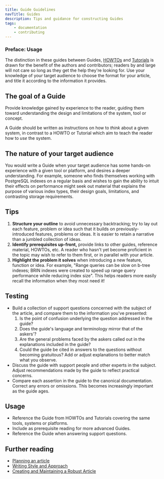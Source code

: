 ```yaml
---
title: Guide Guidelines
navTitle: Guides
description: Tips and guidance for constructing Guides
tags:
    - documentation
    - contributing
---
```


### Preface: Usage
The distinction in these guides between Guides, [HOWTOs](howto) and [Tutorials](tutorial) is drawn for the benefit of the authors and contributors; readers by and large will not care so long as they get the help they're looking for. Use your knowledge of your target audience to choose the format for your article, and title it according to the information it provides. 

## The goal of a Guide

Provide knowledge gained by experience to the reader, guiding them toward understanding the design and limitations of the system, tool or concept.

A Guide should be written as instructions on how to *think* about a given system, in contrast to a HOWTO or Tutorial which aim to teach the reader how to *use* the system.

## The nature of your target audience

You would write a Guide when your target audience has some hands-on experience with a given tool or platform, and desires a deeper understanding. For example, someone who finds themselves working with PostgreSQL indexes on a regular basis and wishes to gain the ability to intuit their effects on performance might seek out material that explains the purpose of various index types, their design goals, limitations, and contrasting storage requirements. 

## Tips

1. **Structure your outline** to avoid unnecessary backtracking; try to lay out each feature, problem or idea such that it builds on previously-introduced features, problems or ideas. It is easier to retain a narrative than a jumbled collection of ideas.
2. **Identify prerequisites up-front,** provide links to other guides, reference material, HOWTOs, etc. A reader who hasn't yet become proficient in the topic may wish to refer to them first, or in parallel with your article.
3. **Highlight the problem it solves** when introducing a new feature, function or idea. For example, "Range queries can be slow on b-tree indexes; BRIN indexes were created to speed up range query performance while reducing index size". This helps readers more easily recall the information when they most need it!

## Testing

- Build a collection of support questions concerned with the subject of the article, and compare them to the information you've presented:
    1. Is the point of confusion underlying the question addressed in the guide?
    2. Does the guide's language and terminology mirror that of the askers'?
    3. Are the general problems faced by the askers called out in the explanations included in the guide?
    4. Could the guide be cited in answers to the questions without becoming gratuitous?
    Add or adjust explanations to better match what you observe.
- Discuss the guide with support people and other experts in the subject. Adjust recommendations made by the guide to reflect practical concerns. 
- Compare each assertion in the guide to the canonical documentation. Correct any errors or omissions. This becomes increasingly important as the guide ages. 

## Usage

- Reference the Guide from HOWTOs and Tutorials covering the same tools, systems or platforms.
- Include as prerequisite reading for more advanced Guides.
- Reference the Guide when answering support questions.



## Further reading

- [Planning an article](.)
- [Writing Style and Approach](../style)
- [Creating and Maintaining a Robust Article](robustness)
